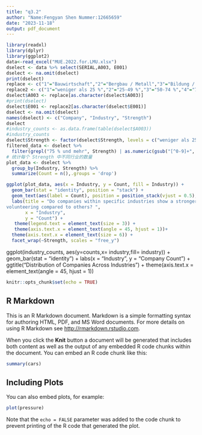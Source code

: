 ```yaml
---
title: "q3.2"
author: "Name:Fengyan Shen Nummer:12665659"
date: "2023-11-18"
output: pdf_document
---
```

```r
library(readxl)
library(dplyr)
library(ggplot2)
data<-read_excel("MUE.2022.for.LMU.xlsx")
dselect <- data %>% select(SERIAL,A003, E001)
dselect <- na.omit(dselect)
print(dselect)
replace <- c("1"="Bauwirtschaft","2"="Bergbau / Metall","3"="Bildung / Weiterbildung","4"="Chemie / Pharma","5"="Elektrotechnik","6"="Energie / Wasser","7"="Fahrzeugbau / -Zulieferer","8"="Finanzen / Versicherung","9"="Gastgewerbe / Einzelhandel","10"="Gesundheit / Sozialwesen","11"="Grundstücks- / Wohnungswesen","12"="Handel","13"="nformationstechnik / Kommunikation","14"="Kunst / Unterhaltung / Erholung","15"="Land- / Forstwirtschaft","16"="Maschinenbau","17"="Nahrungsmittelindustrie","18"="Verkehr / Logistik / Transport","19"="Sonstige Dienstleistungsbranchel","20"="Sonstiges verarbeitendes Gewerbe","21"="Sonstige Branche:")
replace2 <- c("1"="weniger als 25 %","2"="25-49 %","3"="50-74 %","4"="75 % und mehr")
dselect$A003 <- replace[as.character(dselect$A003)]
#print(dselect)
dselect$E001 <- replace2[as.character(dselect$E001)]
dselect <- na.omit(dselect)
names(dselect) <- c("Company", "Industry", "Strength")
dselect
#industry_counts <- as.data.frame(table(dselect$A003)) 
#industry_counts
dselect$Strength <- factor(dselect$Strength, levels = c("weniger als 25 %", "25-49 %", "50-74 %", "75 % und mehr"))
filtered_data <- dselect %>%
  filter(grepl("75 % und mehr", Strength) | as.numeric(gsub("[^0-9]+", "", Strength)) > 50)
# 统计每个 Strength 中不同行业的数量
plot_data <- dselect %>%
  group_by(Industry, Strength) %>%
  summarize(Count = n(),.groups = 'drop')

ggplot(plot_data, aes(x = Industry, y = Count, fill = Industry)) +
  geom_bar(stat = "identity", position = "stack") +
  geom_text(aes(label = Count), position = position_stack(vjust = 0.5), size = 3) +
  labs(title = "Do companies within specific industries show a stronger commitment to corporate
volunteering compared to others? ",
       x = "Industry",
       y = "Count") +
   theme(legend.text = element_text(size = 3)) +
   theme(axis.text.x = element_text(angle = 45, hjust = 1))+
  theme(axis.text.x = element_text(size = 6)) +
  facet_wrap(~Strength, scales = "free_y") 
```
ggplot(industry_counts, aes(y=counts,x= industry,fill= industry)) +
  geom_bar(stat = "identity") +
  labs(x = "Industry", y = "Company Count") +
  ggtitle("Distribution of Companies Across Industries") +
  theme(axis.text.x = element_text(angle = 45, hjust = 1))


```r
knitr::opts_chunk$set(echo = TRUE)
```

## R Markdown

This is an R Markdown document. Markdown is a simple formatting syntax for authoring HTML, PDF, and MS Word documents. For more details on using R Markdown see <http://rmarkdown.rstudio.com>.

When you click the **Knit** button a document will be generated that includes both content as well as the output of any embedded R code chunks within the document. You can embed an R code chunk like this:

```r
summary(cars)
```

## Including Plots

You can also embed plots, for example:

```r
plot(pressure)
```

Note that the `echo = FALSE` parameter was added to the code chunk to prevent printing of the R code that generated the plot.
